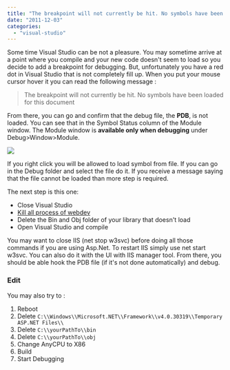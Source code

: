 ```yaml
---
title: "The breakpoint will not currently be hit. No symbols have been loaded for this document"
date: "2011-12-03"
categories: 
  - "visual-studio"
---
```


Some time Visual Studio can be not a pleasure. You may sometime arrive at a point where you compile and your new code doesn't seem to load so you decide to add a breakpoint for debugging. But, unfortunately you have a red dot in Visual Studio that is not completely fill up. When you put your mouse cursor hover it you can read the following message :

> The breakpoint will not currently be hit. No symbols have been loaded for this document

From there, you can go and confirm that the debug file, the **PDB**, is not loaded. You can see that in the Symbol Status column of the Module window. The Module window is **available only when debugging** under Debug>Window>Module.

![](/images/blog/PDBModule-400x272.png)

If you right click you will be allowed to load symbol from file. If you can go in the Debug folder and select the file do it. If you receive a message saying that the file cannot be loaded than more step is required.

The next step is this one:

- Close Visual Studio
- [Kill all process of webdev](./kill-all-instance-of-iis-web-server-with-a-single-command-line)
- Delete the Bin and Obj folder of your library that doesn't load
- Open Visual Studio and compile

You may want to close IIS (net stop w3svc) before doing all those commands if you are using Asp.Net. To restart IIS simply use net start w3svc. You can also do it with the UI with IIS manager tool. From there, you should be able hook the PDB file (if it's not done automatically) and debug.

### Edit

You may also try to :

1. Reboot
2. Delete `C:\\Windows\\Microsoft.NET\\Framework\\v4.0.30319\\Temporary ASP.NET Files\\`
3. Delete `C:\\yourPathTo\\bin`
4. Delete `C:\\yourPathTo\\obj`
5. Change AnyCPU to X86
6. Build
7. Start Debugging

